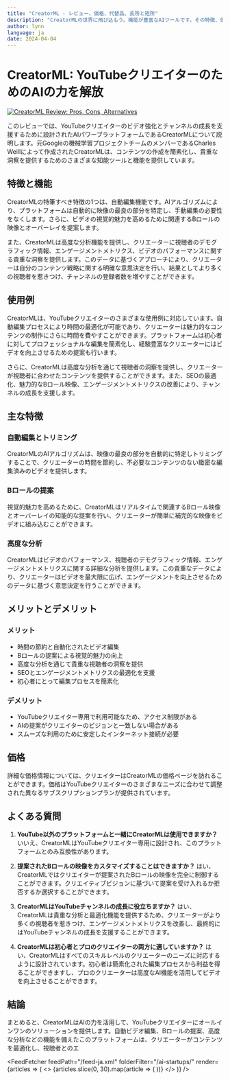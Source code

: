 ```yaml
---
title: "CreatorML - レビュー、価格、代替品、長所と短所"
description: "CreatorMLの世界に飛び込もう。機能が豊富なAIツールです。その特徴、価格、そしてどのようにインパクトを与えているかを学びましょう。見逃さないでください！"
author: lynn
language: ja
date: 2024-04-04
---
```

        
# CreatorML: YouTubeクリエイターのためのAIの力を解放


<BlogHeader />


[![CreatorML Review: Pros, Cons, Alternatives](/ai-startups/creatorml.png)](https://www.creatorml.com/)



このレビューでは、YouTubeクリエイターのビデオ強化とチャンネルの成長を支援するために設計されたAIパワープラットフォームであるCreatorMLについて説明します。元Googleの機械学習プロジェクトチームのメンバーであるCharles Weillによって作成されたCreatorMLは、コンテンツの作成を簡素化し、貴重な洞察を提供するためのさまざまな知能ツールと機能を提供しています。

## 特徴と機能

CreatorMLの特筆すべき特徴の1つは、自動編集機能です。AIアルゴリズムにより、プラットフォームは自動的に映像の最良の部分を特定し、手動編集の必要性をなくします。さらに、ビデオの視覚的魅力を高めるために関連するBロールの映像とオーバーレイを提案します。

また、CreatorMLは高度な分析機能を提供し、クリエーターに視聴者のデモグラフィック情報、エンゲージメントメトリクス、ビデオのパフォーマンスに関する貴重な洞察を提供します。このデータに基づくアプローチにより、クリエーターは自分のコンテンツ戦略に関する明確な意思決定を行い、結果としてより多くの視聴者を惹きつけ、チャンネルの登録者数を増やすことができます。

## 使用例

CreatorMLは、YouTubeクリエイターのさまざまな使用例に対応しています。自動編集プロセスにより時間の最適化が可能であり、クリエーターは魅力的なコンテンツの制作にさらに時間を費やすことができます。プラットフォームは初心者に対してプロフェッショナルな編集を簡素化し、経験豊富なクリエーターにはビデオを向上させるための提案も行います。

さらに、CreatorMLは高度な分析を通じて視聴者の洞察を提供し、クリエーターが視聴者に合わせたコンテンツを提供することができます。また、SEOの最適化、魅力的なBロール映像、エンゲージメントメトリクスの改善により、チャンネルの成長を支援します。

## 主な特徴

### 自動編集とトリミング

CreatorMLのAIアルゴリズムは、映像の最良の部分を自動的に特定しトリミングすることで、クリエーターの時間を節約し、不必要なコンテンツのない緻密な編集済みのビデオを提供します。

### Bロールの提案

視覚的魅力を高めるために、CreatorMLはリアルタイムで関連するBロール映像とオーバーレイの知能的な提案を行い、クリエーターが簡単に補完的な映像をビデオに組み込むことができます。

### 高度な分析

CreatorMLはビデオのパフォーマンス、視聴者のデモグラフィック情報、エンゲージメントメトリクスに関する詳細な分析を提供します。この貴重なデータにより、クリエーターはビデオを最大限に広げ、エンゲージメントを向上させるためのデータに基づく意思決定を行うことができます。

## メリットとデメリット

### メリット
- 時間の節約と自動化されたビデオ編集
- Bロールの提案による視覚的魅力の向上
- 高度な分析を通じて貴重な視聴者の洞察を提供
- SEOとエンゲージメントメトリクスの最適化を支援
- 初心者にとって編集プロセスを簡素化

### デメリット
- YouTubeクリエイター専用で利用可能なため、アクセス制限がある
- AIの提案がクリエイターのビジョンと一致しない場合がある
- スムーズな利用のために安定したインターネット接続が必要

## 価格

詳細な価格情報については、クリエイターはCreatorMLの価格ページを訪れることができます。価格はYouTubeクリエイターのさまざまなニーズに合わせて調整された異なるサブスクリプションプランが提供されています。

## よくある質問

1. **YouTube以外のプラットフォームと一緒にCreatorMLは使用できますか？**
   いいえ、CreatorMLはYouTubeクリエイター専用に設計され、このプラットフォームとのみ互換性があります。

2. **提案されたBロールの映像をカスタマイズすることはできますか？**
   はい、CreatorMLではクリエイターが提案されたBロールの映像を完全に制御することができます。クリエイティブビジョンに基づいて提案を受け入れるか拒否するか選択することができます。

3. **CreatorMLはYouTubeチャンネルの成長に役立ちますか？**
   はい、CreatorMLは貴重な分析と最適化機能を提供するため、クリエーターがより多くの視聴者を惹きつけ、エンゲージメントメトリクスを改善し、最終的にはYouTubeチャンネルの成長を支援することができます。

4. **CreatorMLは初心者とプロのクリエイターの両方に適していますか？**
   はい、CreatorMLはすべてのスキルレベルのクリエーターのニーズに対応するように設計されています。初心者は簡素化された編集プロセスから利益を得ることができますし、プロのクリエーターは高度なAI機能を活用してビデオを向上させることができます。

## 結論

まとめると、CreatorMLはAIの力を活用して、YouTubeクリエイターにオールインワンのソリューションを提供します。自動ビデオ編集、Bロールの提案、高度な分析などの機能を備えたこのプラットフォームは、クリエーターがコンテンツを最適化し、視聴者とのエ


<AdComponent />


<FeedFetcher feedPath="/feed-ja.xml" folderFilter="/ai-startups/" render={articles => (
    <>
        <Cards>
            {articles.slice(0, 30).map(article => (
                <Card key={article.link} title={article.title} href={article.link} />
            ))}
        </Cards>
    </>
)} />

